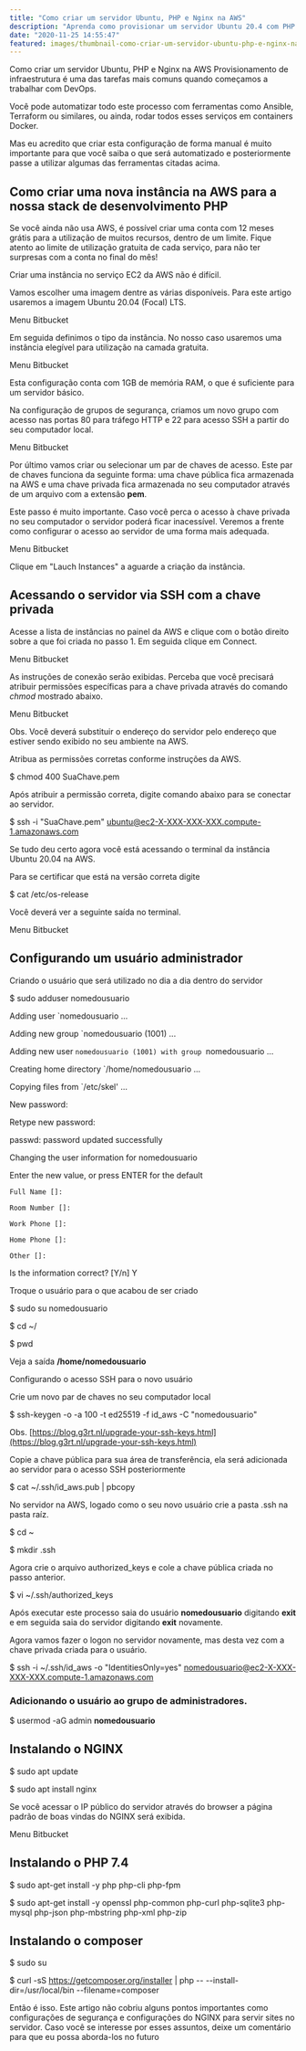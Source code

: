```yaml
---
title: "Como criar um servidor Ubuntu, PHP e Nginx na AWS"
description: "Aprenda como provisionar um servidor Ubuntu 20.4 com PHP 7.4 e NGINX na AWS nesse tutorial prático!"
date: "2020-11-25 14:55:47"
featured: images/thumbnail-como-criar-um-servidor-ubuntu-php-e-nginx-na-aws.png
---
```


Como criar um servidor Ubuntu, PHP e Nginx na AWS
Provisionamento de infraestrutura é uma das tarefas mais comuns quando começamos a trabalhar com DevOps.

Você pode automatizar todo este processo com ferramentas como Ansible, Terraform ou similares, ou ainda, rodar todos esses serviços em containers Docker.

Mas eu acredito que criar esta configuração de forma manual é muito importante para que você saiba o que será automatizado e posteriormente passe a utilizar algumas das ferramentas citadas acima.

## Como criar uma nova instância na AWS para a nossa stack de desenvolvimento PHP

Se você ainda não usa AWS, é possível criar uma conta com 12 meses grátis para a utilização de muitos recursos, dentro de um limite. Fique atento ao limite de utilização gratuita de cada serviço, para não ter surpresas com a conta no final do mês!

Criar uma instância no serviço EC2 da AWS não é difícil.

Vamos escolher uma imagem dentre as várias disponíveis. Para este artigo usaremos a imagem Ubuntu 20.04 (Focal) LTS.

Menu Bitbucket


Em seguida definimos o tipo da instância. No nosso caso usaremos uma instância elegível para utilização na camada gratuita.

Menu Bitbucket



Esta configuração conta com 1GB de memória RAM, o que é suficiente para um servidor básico.

Na configuração de grupos de segurança, criamos um novo grupo com acesso nas portas 80 para tráfego HTTP e 22 para acesso SSH a partir do seu computador local.

Menu Bitbucket


Por último vamos criar ou selecionar um par de chaves de acesso. Este par de chaves funciona da seguinte forma: uma chave pública fica armazenada na AWS e uma chave privada fica armazenada no seu computador através de um arquivo com a extensão **pem**.

Este passo é muito importante. Caso você perca o acesso à chave privada no seu computador o servidor poderá ficar inacessível. Veremos a frente como configurar o acesso ao servidor de uma forma mais adequada.

Menu Bitbucket


Clique em "Lauch Instances" a aguarde a criação da instância.

## Acessando o servidor via SSH com a chave privada

Acesse a lista de instâncias no painel da AWS e clique com o botão direito sobre a que foi criada no passo 1. Em seguida clique em Connect.

Menu Bitbucket


As instruções de conexão serão exibidas. Perceba que você precisará atribuir permissões específicas para a chave privada através do comando _chmod_ mostrado abaixo.

Menu Bitbucket


Obs. Você deverá substituir o endereço do servidor pelo endereço que estiver sendo exibido no seu ambiente na AWS.

Atribua as permissões corretas conforme instruções da AWS.

$ chmod 400 SuaChave.pem


Após atribuir a permissão correta, digite comando abaixo para se conectar ao servidor.

$ ssh -i "SuaChave.pem" [ubuntu@ec2-X-XXX-XXX-XXX.compute-1.amazonaws.com](mailto:ubuntu@ec2-X-XXX-XXX-XXX.compute-1.amazonaws.com)


Se tudo deu certo agora você está acessando o terminal da instância Ubuntu 20.04 na AWS.

Para se certificar que está na versão correta digite

$ cat /etc/os-release


Você deverá ver a seguinte saída no terminal.

Menu Bitbucket


## Configurando um usuário administrador

Criando o usuário que será utilizado no dia a dia dentro do servidor

$ sudo adduser nomedousuario



Adding user `nomedousuario ...

Adding new group `nomedousuario (1001) ...

Adding new user `nomedousuario (1001) with group `nomedousuario ...

Creating home directory `/home/nomedousuario ...

Copying files from `/etc/skel' ...

New password:

Retype new password:

passwd: password updated successfully

Changing the user information for nomedousuario

Enter the new value, or press ENTER for the default

	Full Name []:

	Room Number []:

	Work Phone []:

	Home Phone []:

	Other []:

Is the information correct? [Y/n] Y



Troque o usuário para o que acabou de ser criado

$ sudo su nomedousuario

$ cd ~/

$ pwd



Veja a saída **/home/nomedousuario**

Configurando o acesso SSH para o novo usuário

Crie um novo par de chaves no seu computador local

$ ssh-keygen -o -a 100 -t ed25519 -f id_aws -C "nomedousuario"



Obs. [https://blog.g3rt.nl/upgrade-your-ssh-keys.html](https://blog.g3rt.nl/upgrade-your-ssh-keys.html)

Copie a chave pública para sua área de transferência, ela será adicionada ao servidor para o acesso SSH posteriormente

$ cat ~/.ssh/id_aws.pub | pbcopy



No servidor na AWS, logado como o seu novo usuário crie a pasta .ssh na pasta raíz.

$ cd ~



$ mkdir .ssh



Agora crie o arquivo authorized_keys e cole a chave pública criada no passo anterior.

$ vi ~/.ssh/authorized_keys



Após executar este processo saia do usuário **nomedousuario** digitando **exit** e em seguida saia do servidor digitando **exit** novamente.

Agora vamos fazer o logon no servidor novamente, mas desta vez com a chave privada criada para o usuário.

$ ssh -i ~/.ssh/id_aws -o "IdentitiesOnly=yes" nomedousuario@ec2-X-XXX-XXX-XXX.compute-1.amazonaws.com



### Adicionando o usuário ao grupo de administradores.

$ usermod -aG admin **nomedousuario**



## Instalando o NGINX

$ sudo apt update

$ sudo apt install nginx



Se você acessar o IP público do servidor através do browser a página padrão de boas vindas do NGINX será exibida.

Menu Bitbucket


## Instalando o PHP 7.4

$ sudo apt-get install -y php php-cli php-fpm

$ sudo apt-get install -y openssl php-common php-curl php-sqlite3 php-mysql php-json php-mbstring php-xml php-zip



## Instalando o composer

$ sudo su

$ curl -sS https://getcomposer.org/installer | php -- --install-dir=/usr/local/bin --filename=composer



Então é isso. Este artigo não cobriu alguns pontos importantes como configurações de segurança e configurações do NGINX para servir sites no servidor. Caso você se interesse por esses assuntos, deixe um comentário para que eu possa aborda-los no futuro